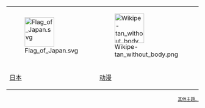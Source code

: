 <div style="text-align: center;">
{| style="text-align:center; background-color: transparent;" cellspacing="20" width="100%"
| [[File:Flag_of_Japan.svg|77px]] || [[File:Wikipe-tan_without_body.png|77px]] 
|-
|[[Portal:日本|日本]] || [[Portal:动漫|动漫]] 
|}</div><div style="font-size:80%; text-align:right;">[[Portal:首頁|其他主題...]]</div>
